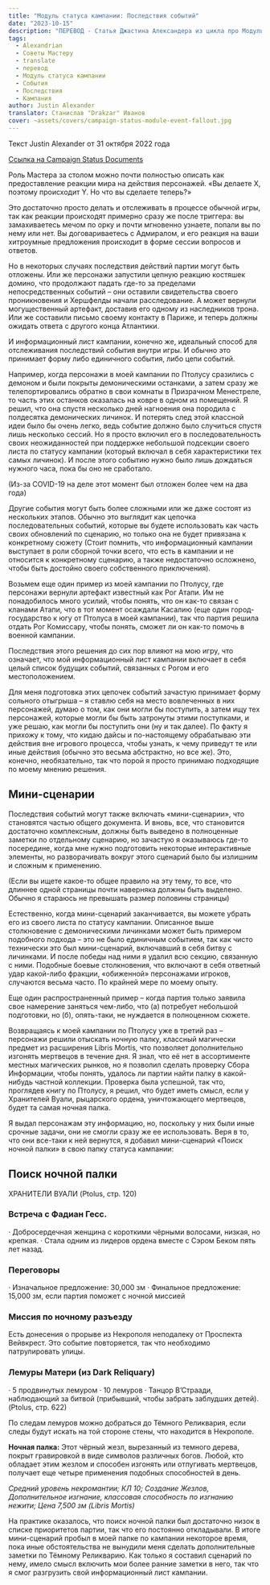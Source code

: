 ```yaml
---
title: "Модуль статуса кампании: Последствия событий"
date: "2023-10-15"
description: "ПЕРЕВОД - Статья Джастина Александера из цикла про Модуль статуса кампании посвященная отслеживанию и нотации последствий событий #alexandrian #translate #dnd5e #campaign #gmtips"
tags:
  - Alexandrian
  - Советы Мастеру
  - translate
  - перевод
  - Модуль статуса кампании
  - События
  - Последствия
  - Кампания
author: Justin Alexander
translator: Станислав "Drakzar" Иванов
cover: ~assets/covers/campaign-status-module-event-fallout.jpg
---
```


Текст Justin Alexander от 31 октября 2022 года

[Ссылка на Campaign Status Documents](/post/translate/alexandrian-smart-prep-4-campaign-status-documents)

Роль Мастера за столом можно почти полностью описать как предоставление реакции мира на действия персонажей. «Вы делаете X, поэтому происходит Y. Но что вы сделаете теперь?»

Это достаточно просто делать и отслеживать в процессе обычной игры, так как реакции происходят примерно сразу же после триггера: вы замахиваетесь мечом по орку и почти мгновенно узнаете, попали вы по нему или нет. Вы договариваетесь с Адмиралом, и его реакция на ваши хитроумные предложения происходит в форме сессии вопросов и ответов.

Но в некоторых случаях последствия действий партии могут быть отложены. Или же персонажи запустили цепную реакцию костяшек домино, что продолжают падать где-то за пределами непосредственных событий – они оставили свидетельства своего проникновения и Хершфелды начали расследование. А может вернули могущественный артефакт, доставив его одному из наследников трона. Или же составили письмо своему контакту в Париже, и теперь должны ожидать ответа с другого конца Атлантики.

И информационный лист кампании, конечно же, идеальный способ для отслеживания последствий события внутри игры. И обычно это принимает форму либо единичного события, либо цепи событий.

Например, когда персонажи в моей кампании по Птолусу сразились с демоном и были покрыты демоническими останками, а затем сразу же телепортировались обратно в свои комнаты в Призрачном Менестреле, то часть этих останков оказалась на ковре в одном из помещений. Я решил, что она спустя несколько дней нагноения она породила с полдесятка демонических личинок. И потерять след этой классной идеи было бы очень легко, ведь событие должно было случиться спустя лишь несколько сессий. Но я просто включил его в последовательность своих неожиданностей при поддержке небольшой подсекции своего листа по статусу кампании (который включал в себя характеристики тех самых личинок). И после этого событию нужно было лишь дождаться нужного часа, пока бы оно не сработало.

(Из-за COVID-19 на деле этот момент был отложен более чем на два года)

Другие события могут быть более сложными или же даже состоят из нескольких этапов. Обычно это выглядит как цепочка последовательных событий, которые вы будете использовать как часть своих обновлений по сценарию, но только она не будет привязана к конкретному сюжету (Стоит помнить, что информационный кампании выступает в роли сборной точки всего, что есть в кампании и не относится к конкретному сценарию, а также недостаточно осложнено, чтобы быть достойно своего собственного приключения).

Возьмем еще один пример из моей кампании по Птолусу, где персонажи вернули артефакт известный как Рог Атапи. Им не понадобилось много усилий, чтобы понять, что он как-то связан с кланами Атапи, что в тот момент осаждали Касалию (еще один город-государство к югу от Птолуса в моей кампании), так что партия решила отдать Рог Комиссару, чтобы понять, сможет ли он как-то помочь в военной кампании.

Последствия этого решения до сих пор влияют на мою игру, что означает, что мой информационный лист кампании включает в себя целый список будущих событий, связанных с Рогом и его местоположением.

Для меня подготовка этих цепочек событий зачастую принимает форму сольного отыгрыша – я ставлю себя на место вовлеченных в них персонажей, думаю о том, как они могли бы поступить, а затем ищу тех персонажей, которые могли бы быть затронуты этими поступками, и уже решаю, как могли бы поступить они (ну и так далее). По факту я прихожу к тому, что кидаю дайсы и по-настоящему обрабатываю эти действия вне игрового процесса, чтобы узнать, к чему приведут те или иные действия (обычно это весьма абстрактно, но все же). Это, конечно, необязательно, так что порой я просто принимаю подходящие по моему мнению решения.

## Мини-сценарии

Последствия событий могут также включать «мини-сценарии», что становятся частью общего документа. И вновь, все, что становится достаточно комплексным, должны быть выведено в полноценные заметки по отдельному сценарию, но зачастую я оказываюсь где-то посередине, когда мне нужно подготовить некоторые интерактивные элементы, но разворачивать вокруг этого сценарий было бы излишним и сложным к применению.

(Если вы ищете какое-то общее правило на эту тему, то все, что длиннее одной страницы почти наверняка должны быть выделено. Обычно я стараюсь не превышать размер половины страницы)

Естественно, когда мини-сценарий заканчивается, вы можете убрать его из своего листа по статусу кампании.
Описанное выше столкновение с демоническими личинками может быть примером подобного подхода – это не было единичным событием, так как чисто технически это был мини-сценарий, включавший в себя битву с личинками. И после победы над ними я удалил всю секцию, связанную с ними.
Подобные боевые столкновения, что включают в себя ответный удар какой-либо фракции, «обиженной» персонажами игроков, случаются весьма часто. По крайней мере по моему опыту.

Еще один распространенный пример – когда партия только заявила свое намерение заняться чем-либо, что (а) потребует небольшой подготовки, но (б), опять-таки, не нуждается в полноценном сюжете.

Возвращаясь к моей кампании по Птолусу уже в третий раз – персонажи решили отыскать ночную палку, классный магически предмет из расширения Libris Mortis, что позволяет дополнительно изгонять мертвецов в течение дня. Я знал, что её нет в ассортименте местных магических рынков, но я позволил сделать проверку Сбора Информации, чтобы понять, удалось ли партии найти палку в какой-нибудь частной коллекции. Проверка была успешной, так что, проглядев книгу по Птолусу, я решил, что будет иметь смысл, если у Хранителей Вуали, рыцарского ордена, уничтожающего мертвецов, будет та самая ночная палка.

Я выдал персонажам эту информацию, но, поскольку у них были иные срочные задачи, они не смогли сразу же ее использовать. Веря в то, что они все-таки к ней вернутся, я добавил мини-сценарий «Поиск ночной палки» в свою папку статуса кампании:

## Поиск ночной палки

ХРАНИТЕЛИ ВУАЛИ (Ptolus, стр. 120)

### Встреча с Фадиан Гесс.

· Добросердечная женщина с короткими чёрными волосами, низкая, но крепкая.
· Стала одним из лидеров ордена вместе с Сэром Беком пять лет назад.

### Переговоры

· Изначальное предложение: 30,000 зм
· Финальное предложение: 15,000 зм, если партия поможет с ночной миссией

### Миссия по ночному разъезду

Есть донесения о прорыве из Некрополя неподалеку от Проспекта Вейвкрест. Это событие повторяется, так что необходимо патрулировать улицы.

### Лемуры Матери (из Dark Reliquary)

· 5 продвинутых лемуром
· 10 лемуров
· Танцор В’Страади, наблюдающий за битвой (прибывший, чтобы забрать заблудших детей). (Ptolus, стр. 622)

По следам лемуров можно добраться до Тёмного Реликвария, если следы будут искать на той стороне стены, что находится в Некрополе.

**Ночная палка:** Этот чёрный жезл, вырезанный из темного дерева, покрыт гравировкой в виде символов различных богов. Любой, кто обладает этим жезлом и способен изгонять или отпугивать мертвецов, получает еще четыре применения подобных способностей в день.

_Средний уровень некромантии; КЛ 10; Создание Жезлов, Дополнительное изгнание, классовая способность по изгнанию нежити; Цена 7,500 зм (Libris Mortis)_

На практике оказалось, что поиск ночной палки был достаточно низок в списке приоритетов партии, так что его постоянно откладывали. В итоге мини-сценарий пробыл в моей папке по кампании некоторое время, пока иные обстоятельства не вынудили меня сделать дополнительные заметки по Тёмному Реликварию. Как только я составил сценарий по нему, имело смысл включить мои более ранние заметки в него, так что я смог разгрузить свой информационный лист кампании.
